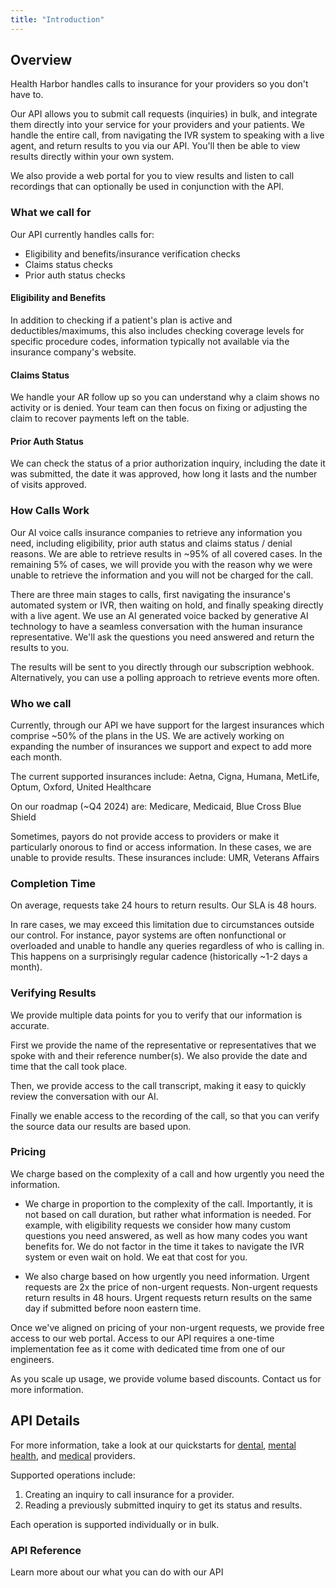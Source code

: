 ```yaml
---
title: "Introduction"
---
```


## Overview

Health Harbor handles calls to insurance for your providers so you don't have to.

Our API allows you to submit call requests (inquiries) in bulk, and integrate them directly into your service for your providers and your patients. We handle the entire call, from navigating the IVR system to speaking with a live agent, and return results to you via our API. You'll then be able to view results directly within your own system.

We also provide a web portal for you to view results and listen to call recordings that can optionally be used in conjunction with the API.

### What we call for
Our API currently handles calls for:
- Eligibility and benefits/insurance verification checks
- Claims status checks
- Prior auth status checks

#### Eligibility and Benefits
In addition to checking if a patient's plan is active and deductibles/maximums, this also includes checking coverage levels for specific procedure codes, information typically not available via the insurance company's website.

#### Claims Status
We handle your AR follow up so you can understand why a claim shows no activity or is denied. Your team can then focus on fixing or adjusting the claim to recover payments left on the table.

#### Prior Auth Status
We can check the status of a prior authorization inquiry, including the date it was submitted, the date it was approved, how long it lasts and the number of visits approved.

### How Calls Work
Our AI voice calls insurance companies to retrieve any information you need, including eligibility, prior auth status and claims status / denial reasons. We are able to retrieve results in ~95% of all covered cases. In the remaining 5% of cases, we will provide you with the reason why we were unable to retrieve the information and you will not be charged for the call.

There are three main stages to calls, first navigating the insurance's automated system or IVR, then waiting on hold, and finally speaking directly with a live agent. We use an AI generated voice backed by generative AI technology to have a seamless conversation with the human insurance representative. We'll ask the questions you need answered and return the results to you.

The results will be sent to you directly through our subscription webhook. Alternatively, you can use a polling approach to retrieve events more often.

### Who we call
Currently, through our API we have support for the largest insurances which comprise ~50% of the plans in the US. We are actively working on expanding the number of insurances we support and expect to add more each month.

The current supported insurances include:
Aetna, Cigna, Humana, MetLife, Optum, Oxford, United Healthcare

On our roadmap (~Q4 2024) are:
Medicare, Medicaid, Blue Cross Blue Shield

Sometimes, payors do not provide access to providers or make it particularly onorous to find or access information. In these cases, we are unable to provide results. These insurances include:
UMR, Veterans Affairs

### Completion Time

On average, requests take 24 hours to return results. Our SLA is 48 hours.

In rare cases, we may exceed this limitation due to circumstances outside our control. For instance, payor systems are often nonfunctional or overloaded and unable to handle any queries regardless of who is calling in. This happens on a surprisingly regular cadence (historically ~1-2 days a month).

### Verifying Results

We provide multiple data points for you to verify that our information is accurate.

First we provide the name of the representative or representatives that we spoke with and their reference number(s). We also provide the date and time that the call took place.

Then, we provide access to the call transcript, making it easy to quickly review the conversation with our AI.

Finally we enable access to the recording of the call, so that you can verify the source data our results are based upon.

### Pricing

We charge based on the complexity of a call and how urgently you need the information.

- We charge in proportion to the complexity of the call. Importantly, it is not based on call duration, but rather what information is needed. For example, with eligibility requests we consider how many custom questions you need answered, as well as how many codes you want benefits for. We do not factor in the time it takes to navigate the IVR system or even wait on hold. We eat that cost for you.

- We also charge based on how urgently you need information. Urgent requests are 2x the price of non-urgent requests. Non-urgent requests return results in 48 hours. Urgent requests return results on the same day if submitted before noon eastern time.

Once we've aligned on pricing of your non-urgent requests, we provide free access to our web portal. Access to our API requires a one-time implementation fee as it come with dedicated time from one of our engineers.

As you scale up usage, we provide volume based discounts. Contact us for more information.

## API Details

For more information, take a look at our quickstarts for [dental](api-reference/dental-quickstart), [mental health](api-reference/mental-health-quickstart), and [medical](api-reference/medical-quickstart) providers.

Supported operations include:
1. Creating an inquiry to call insurance for a provider.
2. Reading a previously submitted inquiry to get its status and results.

Each operation is supported individually or in bulk.

### API Reference

<CardGroup cols={2}>
  <Card
    title="API Reference"
    icon="pen-to-square"
    href="api-reference/introduction"
  >
    Learn more about our what you can do with our API
  </Card>
</CardGroup>
